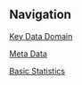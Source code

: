 ## Navigation {.sidebar}

[Key Data Domain](#<table>)  

[Meta Data](#<table>_columns_description)

[Basic Statistics](#<table>_basic_statistics)


